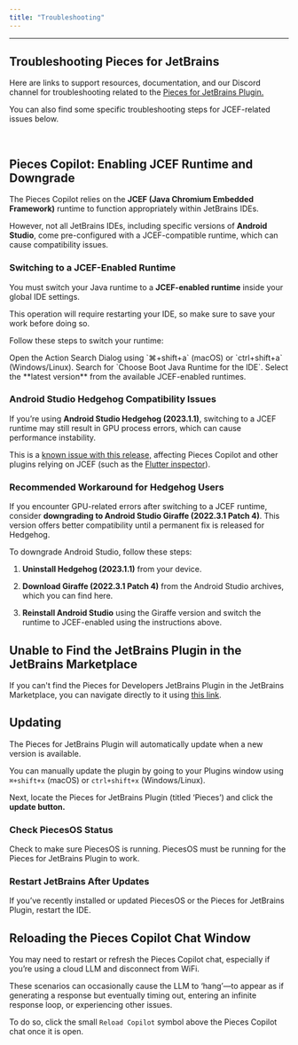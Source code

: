 ```yaml
---
title: "Troubleshooting"
---
```


***

## Troubleshooting Pieces for JetBrains

Here are links to support resources, documentation, and our Discord channel for troubleshooting related to the <a target="_blank" href="https://plugins.jetbrains.com/plugin/17328-pieces">Pieces for JetBrains Plugin.</a>

You can also find some specific troubleshooting steps for JCEF-related issues below.

<on-device-storage />

[​](https://docs.pieces.app/extensions-plugins/jetbrains#troubleshooting)

## Pieces Copilot: Enabling JCEF Runtime and Downgrade[​](https://docs.pieces.app/extensions-plugins/jetbrains#pieces-copilot-enabling-jcef-runtime-and-downgrade)

The Pieces Copilot relies on the **JCEF (Java Chromium Embedded Framework)** runtime to function appropriately within JetBrains IDEs.

However, not all JetBrains IDEs, including specific versions of **Android Studio**, come pre-configured with a JCEF-compatible runtime, which can cause compatibility issues.

### Switching to a JCEF-Enabled Runtime

You must switch your Java runtime to a **JCEF-enabled runtime** inside your global IDE settings.

<Callout type="alert">
  This operation will require restarting your IDE, so make sure to save your work before doing so.
</Callout>

Follow these steps to switch your runtime:

<Steps>
  <Step title="Open Action Search">
    Open the Action Search Dialog using `⌘+shift+a` (macOS) or `ctrl+shift+a` (Windows/Linux).
  </Step>

  <Step title="Search for Boot Runtime">
    Search for `Choose Boot Java Runtime for the IDE`.
  </Step>

  <Step title="Choose the Latest JCEF Runtime">
    Select the **latest version** from the available JCEF-enabled runtimes.
  </Step>

  <Step title="Restart IDE" />
</Steps>

### Android Studio Hedgehog Compatibility Issues

If you’re using **Android Studio Hedgehog (2023.1.1)**, switching to a JCEF runtime may still result in GPU process errors, which can cause performance instability.

This is a <a target="_blank" href="https://github.com/gitbito/bitoai/issues/174">known issue with this release,</a> affecting Pieces Copilot and other plugins relying on JCEF (such as the <a target="_blank" href="https://github.com/flutter/flutter-intellij/issues/7119">Flutter inspector</a>).

### Recommended Workaround for Hedgehog Users

If you encounter GPU-related errors after switching to a JCEF runtime, consider **downgrading to Android Studio Giraffe (2022.3.1 Patch 4)**. This version offers better compatibility until a permanent fix is released for Hedgehog.

To downgrade Android Studio, follow these steps:

1. **Uninstall Hedgehog (2023.1.1)** from your device.

2. **Download Giraffe (2022.3.1 Patch 4)** from the Android Studio archives, which you can find here.

3. **Reinstall Android Studio** using the Giraffe version and switch the runtime to JCEF-enabled using the instructions above.

## Unable to Find the JetBrains Plugin in the JetBrains Marketplace[​](https://docs.pieces.app/extensions-plugins/jetbrains#i-cant-find-the-pieces-jetbrains-plugin-in-the-jetbrains-marketplace)

If you can't find the Pieces for Developers JetBrains Plugin in the JetBrains Marketplace, you can navigate directly to it using <a target="_blank" href="https://plugins.jetbrains.com/plugin/17328-pieces--save-search-share--reuse-code-snippets">this link</a>.

## Updating[​](https://docs.pieces.app/extensions-plugins/jetbrains#updating)

The Pieces for JetBrains Plugin will automatically update when a new version is available.

You can manually update the plugin by going to your Plugins window using `⌘+shift+x` (macOS) or `ctrl+shift+x` (Windows/Linux).

Next, locate the Pieces for JetBrains Plugin (titled ‘Pieces’) and click the **update button.**

### Check PiecesOS Status

Check to make sure PiecesOS is running. PiecesOS must be running for the Pieces for JetBrains Plugin to work.

### Restart JetBrains After Updates

If you’ve recently installed or updated PiecesOS or the Pieces for JetBrains Plugin, restart the IDE.

## Reloading the Pieces Copilot Chat Window

You may need to restart or refresh the Pieces Copilot chat, especially if you’re using a cloud LLM and disconnect from WiFi.

These scenarios can occasionally cause the LLM to ‘hang’—to appear as if generating a response but eventually timing out, entering an infinite response loop, or experiencing other issues.

To do so, click the small `Reload Copilot` symbol above the Pieces Copilot chat once it is open.

<Image src="https://storage.googleapis.com/hashnode_product_documentation_assets/jetbrains_plugin_assets/jetbrains_plugin_assets/troubleshooting/reload_copilot.png" alt="" align="center" fullwidth="true" />
